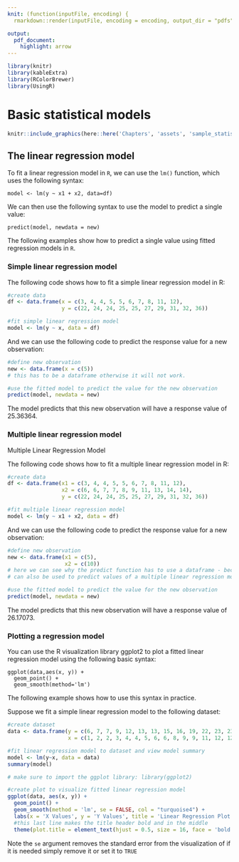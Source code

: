 ```yaml
---
knit: (function(inputFile, encoding) {
  rmarkdown::render(inputFile, encoding = encoding, output_dir = "pdfs") })

output:
  pdf_document:
    highlight: arrow
---
```


```r
library(knitr)
library(kableExtra)
library(RColorBrewer)
library(UsingR)
```

# Basic statistical models

```r
knitr::include_graphics(here::here('Chapters', 'assets', 'sample_statistics.png'))
```

## The linear regression model

To fit a linear regression model in `R`, we can use the `lm()` function, which uses the following syntax:

`model <- lm(y ~ x1 + x2, data=df)`

We can then use the following syntax to use the model to predict a single value:

`predict(model, newdata = new)`

The following examples show how to predict a single value using fitted regression models in `R`.

### Simple linear regression model

The following code shows how to fit a simple linear regression model in R:

```r
#create data
df <- data.frame(x = c(3, 4, 4, 5, 5, 6, 7, 8, 11, 12),
                 y = c(22, 24, 24, 25, 25, 27, 29, 31, 32, 36))

#fit simple linear regression model
model <- lm(y ~ x, data = df)
```

And we can use the following code to predict the response value for a new observation:

```r
#define new observation
new <- data.frame(x = c(5))
# this has to be a dataframe otherwise it will not work.

#use the fitted model to predict the value for the new observation
predict(model, newdata = new)
```
The model predicts that this new observation will have a response value of $25.36364$.

### Multiple linear regression model

Multiple Linear Regression Model

The following code shows how to fit a multiple linear regression model in R:

```r
#create data
df <- data.frame(x1 = c(3, 4, 4, 5, 5, 6, 7, 8, 11, 12),
                 x2 = c(6, 6, 7, 7, 8, 9, 11, 13, 14, 14),
                 y = c(22, 24, 24, 25, 25, 27, 29, 31, 32, 36))

#fit multiple linear regression model
model <- lm(y ~ x1 + x2, data = df)
```
And we can use the following code to predict the response value for a new observation:

```r
#define new observation
new <- data.frame(x1 = c(5),
                  x2 = c(10))
# here we can see why the predict function has to use a dataframe - because it
# can also be used to predict values of a multiple linear regression model

#use the fitted model to predict the value for the new observation
predict(model, newdata = new)
```
The model predicts that this new observation will have a response value of $26.17073$.

### Plotting a regression model

You can use the R visualization library ggplot2 to plot a fitted linear regression model using the following basic syntax:

  ```
  ggplot(data,aes(x, y)) +
    geom_point() +
    geom_smooth(method='lm')
  ```
The following example shows how to use this syntax in practice.

Suppose we fit a simple linear regression model to the following dataset:

```r
#create dataset
data <- data.frame(y = c(6, 7, 7, 9, 12, 13, 13, 15, 16, 19, 22, 23, 23, 25, 26),
                   x = c(1, 2, 2, 3, 4, 4, 5, 6, 6, 8, 9, 9, 11, 12, 12))

#fit linear regression model to dataset and view model summary
model <- lm(y~x, data = data)
summary(model)
```

```r
# make sure to import the ggplot library: library(ggplot2)

#create plot to visualize fitted linear regression model
ggplot(data, aes(x, y)) +
  geom_point() +
  geom_smooth(method = 'lm', se = FALSE, col = "turquoise4") +
  labs(x = 'X Values', y = 'Y Values', title = 'Linear Regression Plot') +
  #this last line makes the title header bold and in the middle
  theme(plot.title = element_text(hjust = 0.5, size = 16, face = 'bold'))
```
Note the `se` argument removes the standard error from the visualization of if it is needed simply remove it or set it to `TRUE`